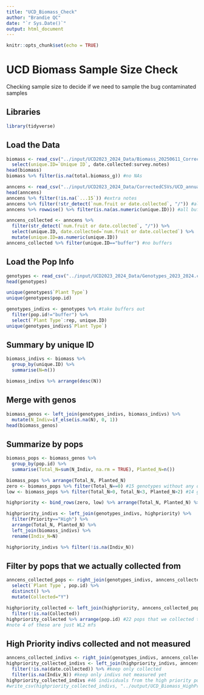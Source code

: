 ```yaml
---
title: "UCD_Biomass_Check"
author: "Brandie QC"
date: "`r Sys.Date()`"
output: html_document
---
```


```r
knitr::opts_chunk$set(echo = TRUE)
```

# UCD Biomass Sample Size Check

Checking sample size to decide if we need to sample the bug contaminated samples

## Libraries
```r
library(tidyverse)
```

## Load the Data
```r
biomass <- read_csv("../input/UCD2023_2024_Data/Biomass_20250611_Corrected_InProgress - Sheet1.csv") %>% 
  select(unique.ID=`Unique ID`, date.collected:survey.notes)
head(biomass)
biomass %>% filter(is.na(total.biomass_g)) #no NAs

anncens <- read_csv("../input/UCD2023_2024_Data/CorrectedCSVs/UCD_annual_census_20240718_corrected.csv")
head(anncens)
anncens %>% filter(!is.na(`...15`)) #extra notes
anncens %>% filter(!str_detect(`num.fruit or date.collected`, "/")) #all numbers of fruit 
anncens %>% rowwise() %>% filter(is.na(as.numeric(unique.ID))) #all buffers

anncens_collected <- anncens %>% 
  filter(str_detect(`num.fruit or date.collected`, "/")) %>% 
  select(unique.ID, date.collected=`num.fruit or date.collected`) %>% 
  mutate(unique.ID=as.numeric(unique.ID))
anncens_collected %>% filter(unique.ID=="buffer") #no buffers
```

## Load the Pop Info
```r
genotypes <- read_csv("../input/UCD2023_2024_Data/Genotypes_2023_2024.csv")
head(genotypes)

unique(genotypes$`Plant Type`)
unique(genotypes$pop.id)

genotypes_indivs <- genotypes %>% #take buffers out 
  filter(pop.id!="buffer") %>% 
  select(`Plant Type`:rep, unique.ID)
unique(genotypes_indivs$`Plant Type`)
```

## Summary by unique ID
```r
biomass_indivs <- biomass %>% 
  group_by(unique.ID) %>% 
  summarise(N=n())

biomass_indivs %>% arrange(desc(N))
```

## Merge with genos
```r
biomass_genos <- left_join(genotypes_indivs, biomass_indivs) %>% 
  mutate(N_Indiv=if_else(is.na(N), 0, 1))
head(biomass_genos)
```

## Summarize by pops
```r
biomass_pops <- biomass_genos %>% 
  group_by(pop.id) %>% 
  summarise(Total_N=sum(N_Indiv, na.rm = TRUE), Planted_N=n())

biomass_pops %>% arrange(Total_N, Planted_N)
zero <- biomass_pops %>% filter(Total_N==0) #15 genotypes without any data
low <- biomass_pops %>% filter(Total_N>0, Total_N<3, Planted_N>2) #14 genotypes with only 1 or 2 indivs measured (and greater than 2 individuals planted)

highpriority <- bind_rows(zero, low) %>% arrange(Total_N, Planted_N) %>% mutate(Priority = "High")

highpriority_indivs <- left_join(genotypes_indivs, highpriority) %>% 
  filter(Priority=="High") %>% 
  arrange(Total_N, Planted_N) %>% 
  left_join(biomass_indivs) %>% 
  rename(Indiv_N=N)

highpriority_indivs %>% filter(!is.na(Indiv_N))
```

## Filter by pops that we actually collected from
```r
anncens_collected_pops <- right_join(genotypes_indivs, anncens_collected) %>% 
  select(`Plant Type`, pop.id) %>% 
  distinct() %>% 
  mutate(Collected="Y")

highpriority_collected <- left_join(highpriority, anncens_collected_pops) %>% 
  filter(!is.na(Collected))
highpriority_collected %>% arrange(pop.id) #22 pops that we collected that we haven't measured yet 
#note 4 of these are just WL2 mfs
```

## High Priority indivs collected and not measured
```r
anncens_collected_indivs <- right_join(genotypes_indivs, anncens_collected)
highpriority_collected_indivs <- left_join(highpriority_indivs, anncens_collected_indivs) %>% 
  filter(!is.na(date.collected)) %>% #keep only collected
  filter(is.na(Indiv_N)) #keep only indivs not measured yet 
highpriority_collected_indivs #46 individuals from the high priority pops that haven't been measured 
#write_csv(highpriority_collected_indivs, "../output/UCD_Biomass_HighPriority_Indivs.csv")
```

